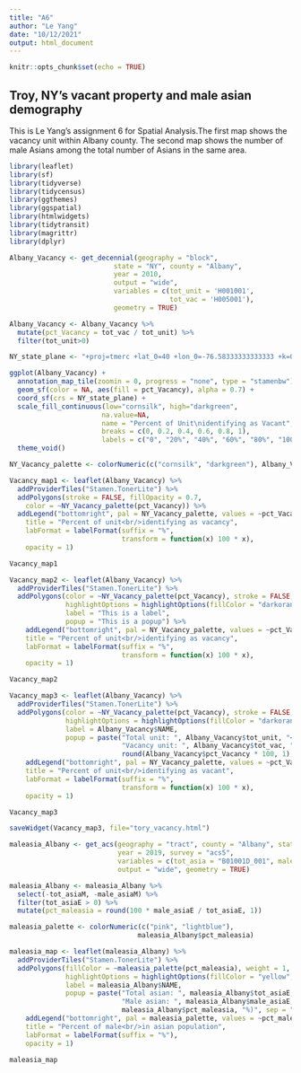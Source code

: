 ```yaml
---
title: "A6"
author: "Le Yang"
date: "10/12/2021"
output: html_document
---
```


```r
knitr::opts_chunk$set(echo = TRUE)
```

## Troy, NY's vacant property and male asian demography

This is Le Yang's assignment 6 for Spatial Analysis.The first map shows the vacancy unit within Albany county. The second map shows the number of male Asians among the total number of Asians in the same area. 

```r
library(leaflet)
library(sf)
library(tidyverse)
library(tidycensus)
library(ggthemes)
library(ggspatial)
library(htmlwidgets)
library(tidytransit)
library(magrittr)
library(dplyr)
```

```r
Albany_Vacancy <- get_decennial(geography = "block",
                          state = "NY", county = "Albany",
                          year = 2010,
                          output = "wide",
                          variables = c(tot_unit = 'H001001',
                                        tot_vac = 'H005001'),
                          geometry = TRUE)
```

```r
Albany_Vacancy <- Albany_Vacancy %>%
  mutate(pct_Vacancy = tot_vac / tot_unit) %>%
  filter(tot_unit>0)
```

```r
NY_state_plane <- "+proj=tmerc +lat_0=40 +lon_0=-76.58333333333333 +k=0.9999375 +x_0=249999.9998983998 +y_0=0 +ellps=GRS80 +datum=NAD83 +to_meter=0.3048006096012192 +no_defs"

ggplot(Albany_Vacancy) +
  annotation_map_tile(zoomin = 0, progress = "none", type = "stamenbw") +
  geom_sf(color = NA, aes(fill = pct_Vacancy), alpha = 0.7) +
  coord_sf(crs = NY_state_plane) +
  scale_fill_continuous(low="cornsilk", high="darkgreen", 
                       na.value=NA,
                       name = "Percent of Unit\nidentifying as Vacant",
                       breaks = c(0, 0.2, 0.4, 0.6, 0.8, 1),
                       labels = c("0", "20%", "40%", "60%", "80%", "100%")) +
  theme_void() 
```

```r
NY_Vacancy_palette <- colorNumeric(c("cornsilk", "darkgreen"), Albany_Vacancy$pct_Vacancy)

Vacancy_map1 <- leaflet(Albany_Vacancy) %>%
  addProviderTiles("Stamen.TonerLite") %>%
  addPolygons(stroke = FALSE, fillOpacity = 0.7,
    color = ~NY_Vacancy_palette(pct_Vacancy)) %>%
  addLegend("bottomright", pal = NY_Vacancy_palette, values = ~pct_Vacancy,
    title = "Percent of unit<br/>identifying as vacancy",
    labFormat = labelFormat(suffix = "%",
                            transform = function(x) 100 * x),
    opacity = 1)

Vacancy_map1
```

```r
Vacancy_map2 <- leaflet(Albany_Vacancy) %>%
  addProviderTiles("Stamen.TonerLite") %>%
  addPolygons(color = ~NY_Vacancy_palette(pct_Vacancy), stroke = FALSE, fillOpacity = 0.7,
              highlightOptions = highlightOptions(fillColor = "darkorange", fillOpacity = 0.9),
              label = "This is a label",
              popup = "This is a popup") %>%
    addLegend("bottomright", pal = NY_Vacancy_palette, values = ~pct_Vacancy,
    title = "Percent of unit<br/>identifying as vacancy",
    labFormat = labelFormat(suffix = "%",
                            transform = function(x) 100 * x),
    opacity = 1)

Vacancy_map2
```

```r
Vacancy_map3 <- leaflet(Albany_Vacancy) %>%
  addProviderTiles("Stamen.TonerLite") %>%
  addPolygons(color = ~NY_Vacancy_palette(pct_Vacancy), stroke = FALSE, fillOpacity = 0.7,
              highlightOptions = highlightOptions(fillColor = "darkorange", fillOpacity = 0.9),
              label = Albany_Vacancy$NAME,
              popup = paste("Total unit: ", Albany_Vacancy$tot_unit, "<br/>",
                            "Vacancy unit: ", Albany_Vacancy$tot_vac, " (", 
                            round(Albany_Vacancy$pct_Vacancy * 100, 1), "%)", sep = "")) %>%
    addLegend("bottomright", pal = NY_Vacancy_palette, values = ~pct_Vacancy,
    title = "Percent of unit<br/>identifying as vacant",
    labFormat = labelFormat(suffix = "%",
                            transform = function(x) 100 * x),
    opacity = 1)

Vacancy_map3
```

```r
saveWidget(Vacancy_map3, file="tory_vacancy.html")
```



```r
maleasia_Albany <- get_acs(geography = "tract", county = "Albany", state = "NY", 
                           year = 2019, survey = "acs5",
                           variables = c(tot_asia = "B01001D_001", male_asia = "B01001D_002"),
                           output = "wide", geometry = TRUE) 
```

```r
maleasia_Albany <- maleasia_Albany %>%
  select(-tot_asiaM, -male_asiaM) %>%
  filter(tot_asiaE > 0) %>%
  mutate(pct_maleasia = round(100 * male_asiaE / tot_asiaE, 1))
```

```r
maleasia_palette <- colorNumeric(c("pink", "lightblue"),
                                maleasia_Albany$pct_maleasia)

maleasia_map <- leaflet(maleasia_Albany) %>%
  addProviderTiles("Stamen.TonerLite") %>%
  addPolygons(fillColor = ~maleasia_palette(pct_maleasia), weight = 1, color = "gray", fillOpacity = 0.7,
              highlightOptions = highlightOptions(fillColor = "yellow", fillOpacity = 0.9),
              label = maleasia_Albany$NAME,
              popup = paste("Total asian: ", maleasia_Albany$tot_asiaE, "<br/>",
                            "Male asian: ", maleasia_Albany$male_asiaE, " (",
                            maleasia_Albany$pct_maleasia, "%)", sep = "")) %>%
    addLegend("bottomright", pal = maleasia_palette, values = ~pct_maleasia,
    title = "Percent of male<br/>in asian population",
    labFormat = labelFormat(suffix = "%"),
    opacity = 1)

maleasia_map
```


